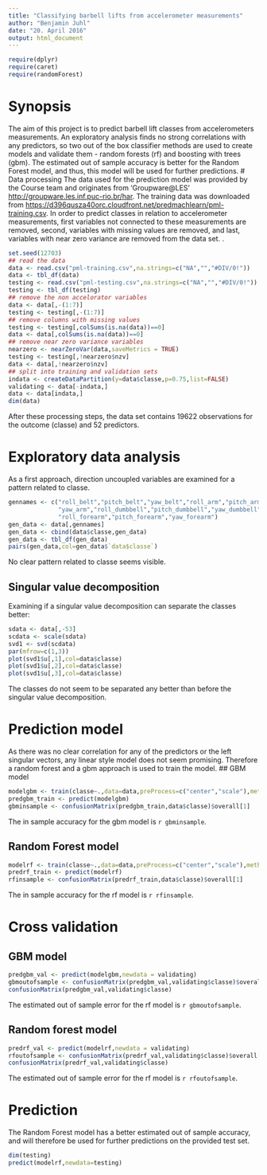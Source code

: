 ```yaml
---
title: "Classifying barbell lifts from accelerometer measurements"
author: "Benjamin Juhl"
date: "20. April 2016"
output: html_document
---
```

```r
require(dplyr)
require(caret)
require(randomForest)
``` 

# Synopsis
The aim of this project is to predict barbell lift classes from accelerometers 
measurements. An exploratory analysis finds no strong correlations with any 
predictors, so two out of the box classifier methods are used to create models 
and validate them - random forests (rf) and boosting with trees (gbm). The 
estimated out of sample accuracy is better for the Random Forest model, and 
thus, this model will be used for further predictions.
# Data processing
The data used for the prediction model was provided by the Course team and 
originates from 'Groupware@LES' <http://groupware.les.inf.puc-rio.br/har>. The 
training data was downloaded from 
<https://d396qusza40orc.cloudfront.net/predmachlearn/pml-training.csv>.
In order to predict classes in relation to accelerometer measurements, first 
variables not connected to these measurements are removed, second, variables 
with missing values are removed, and last, variables with near zero variance 
are removed from the data set.
.
```r
set.seed(12703)
## read the data
data <- read.csv("pml-training.csv",na.strings=c("NA","","#DIV/0!"))
data <- tbl_df(data)
testing <- read.csv("pml-testing.csv",na.strings=c("NA","","#DIV/0!"))
testing <- tbl_df(testing)
## remove the non accelorator variables
data <- data[,-(1:7)]
testing <- testing[,-(1:7)]
## remove columns with missing values
testing <- testing[,colSums(is.na(data))==0]
data <- data[,colSums(is.na(data))==0]
## remove near zero variance variables
nearzero <- nearZeroVar(data,saveMetrics = TRUE)
testing <- testing[,!nearzero$nzv]
data <- data[,!nearzero$nzv]
## split into training and validation sets
indata <- createDataPartition(y=data$classe,p=0.75,list=FALSE)
validating <- data[-indata,]
data <- data[indata,]
dim(data)
```
After these processing steps, the data set contains 19622 observations for the 
outcome (classe) and 52 predictors.

# Exploratory data analysis
As a first approach, direction uncoupled variables are examined for a pattern 
related to classe.
```r
gennames <- c("roll_belt","pitch_belt","yaw_belt","roll_arm","pitch_arm",
              "yaw_arm","roll_dumbbell","pitch_dumbbell","yaw_dumbbell",
              "roll_forearm","pitch_forearm","yaw_forearm")
gen_data <- data[,gennames]
gen_data <- cbind(data$classe,gen_data)
gen_data <- tbl_df(gen_data)
pairs(gen_data,col=gen_data$`data$classe`)
```
No clear pattern related to classe seems visible.

## Singular value decomposition
Examining if a singular value decomposition can separate the classes better:
```r
sdata <- data[,-53]
scdata <- scale(sdata)
svd1 <- svd(scdata)
par(mfrow=c(1,3))
plot(svd1$u[,1],col=data$classe)
plot(svd1$u[,2],col=data$classe)
plot(svd1$u[,3],col=data$classe)
```
The classes do not seem to be separated any better than before the singular value 
decomposition.

# Prediction model
As there was no clear correlation for any of the predictors or the left singular 
vectors, any linear style model does not seem promising. Therefore a random forest 
and a gbm approach is used to train the model.
## GBM model
```r
modelgbm <- train(classe~.,data=data,preProcess=c("center","scale"),method="gbm")
predgbm_train <- predict(modelgbm)
gbminsample <- confusionMatrix(predgbm_train,data$classe)$overall[1]
```
The in sample accuracy for the gbm model is `r gbminsample`.

## Random Forest model
```r
modelrf <- train(classe~.,data=data,preProcess=c("center","scale"),method="rf",importance = T, trControl = trainControl(method = "cv", number = 4))
predrf_train <- predict(modelrf)
rfinsample <- confusionMatrix(predrf_train,data$classe)$overall[1]
```
The in sample accuracy for the rf model is `r rfinsample`.

# Cross validation
## GBM model
```r
predgbm_val <- predict(modelgbm,newdata = validating)
gbmoutofsample <- confusionMatrix(predgbm_val,validating$classe)$overall[1]
confusionMatrix(predgbm_val,validating$classe)
```
The estimated out of sample error for the rf model is `r gbmoutofsample`.

## Random forest model
```r
predrf_val <- predict(modelrf,newdata = validating)
rfoutofsample <- confusionMatrix(predrf_val,validating$classe)$overall[1]
confusionMatrix(predrf_val,validating$classe)
```
The estimated out of sample error for the rf model is `r rfoutofsample`.

# Prediction
The Random Forest model has a better estimated out of sample accuracy, 
and will therefore be used for further predictions on the provided test 
set.
```r
dim(testing)
predict(modelrf,newdata=testing)
```


